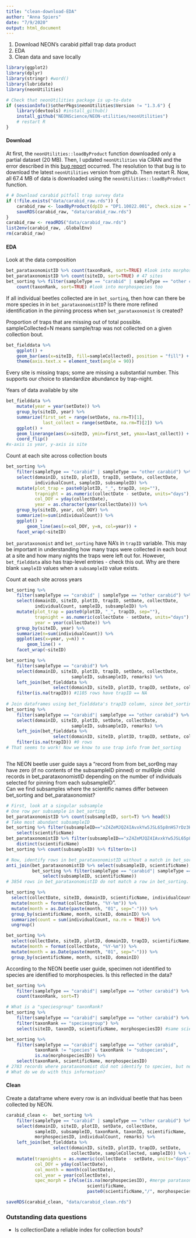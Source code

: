 ```yaml
---
title: "clean-download-EDA"
author: "Anna Spiers"
date: "7/9/2020"
output: html_document
---
```


1) Download NEON's carabid pitfall trap data product  
2) EDA  
3) Clean data and save locally

```r
library(ggplot2)
library(dplyr)
library(stringr) #word()
library(lubridate)
library(neonUtilities) 

# Check that neonUtilities package is up-to-date
if (sessionInfo()$otherPkgs$neonUtilities$Version != "1.3.6") {
    library(devtools) #install_github()
    install_github("NEONScience/NEON-utilities/neonUtilities")
    # restart R
}

```

#### Download

At first, the `neonUtilities::loadByProduct` function downloaded only a partial dataset (20 MB). Then, I updated `neonUtilities` via CRAN and the error described in this [bug report](https://github.com/NEONScience/NEON-utilities/issues/94) occurred. The resolution to that bug is to download the latest `neonUtilities` version from github. Then restart R. Now, all 67.4 MB of data is downloaded using the `neonUtilities::loadByProduct` function. 
```r

# # Download carabid pitfall trap survey data 
if (!file.exists("data/carabid_raw.rds")) {
    carabid_raw <- loadByProduct(dpID = "DP1.10022.001", check.size = T) #67.4 MB
    saveRDS(carabid_raw, "data/carabid_raw.rds")
}
carabid_raw <- readRDS("data/carabid_raw.rds")
list2env(carabid_raw, .GlobalEnv)
rm(carabid_raw)
```


#### EDA

Look at the data composition
```r
bet_parataxonomistID %>% count(taxonRank, sort=TRUE) #look into morphospecies too
bet_parataxonomistID %>% count(siteID, sort=TRUE) # 47 sites
bet_sorting %>% filter(sampleType == "carabid" | sampleType == "other carabid") %>%
    count(taxonRank, sort=TRUE) #look into morphospecies too
```
If all individual beetles collected are in `bet_sorting`, then how can there be more species in in `bet_parataxonomistID`? Is there more refined identification in the pinning process when `bet_parataxonomist` is created?

Proportion of traps that are missing out of total possible. sampleCollected=N means sample/trap was not collected on a given collection bout. 
```r
bet_fielddata %>%
    ggplot() +
    geom_bar(aes(x=siteID, fill=sampleCollected), position = "fill") +
    theme(axis.text.x = element_text(angle = 90))
```
Every site is missing traps; some are missing a substantial number. This supports our choice to standardize abundance by trap-night.


Years of data available by site
```r
bet_fielddata %>%
    mutate(year = year(setDate)) %>%
    group_by(siteID, year) %>%
    summarize(first_set = range(setDate, na.rm=T)[1],
              last_collect = range(setDate, na.rm=T)[2]) %>%
    ggplot() +
    geom_linerange(aes(x=siteID, ymin=first_set, ymax=last_collect)) +
    coord_flip()
#x-axis is year, y-axis is site
```


Count at each site across collection bouts
```r
bet_sorting %>%
    filter(sampleType == "carabid" | sampleType == "other carabid") %>%
    select(domainID, siteID, plotID, trapID, setDate, collectDate, 
           individualCount, sampleID, subsampleID) %>%
    mutate(plot_trap = paste0(plotID, "_", trapID, sep=""),
           trapnight = as.numeric(collectDate - setDate, units="days"),
           col_DOY = yday(collectDate),
           year = as.character(year(collectDate))) %>%
    group_by(siteID, year, col_DOY) %>%
    summarize(n=sum(individualCount)) %>%
    ggplot() + 
        geom_line(aes(x=col_DOY, y=n, col=year)) +
    facet_wrap(~siteID)
```
`bet_parataxonomist` and `bet_sorting` have NA's in `trapID` variable. This may be important in understanding how many traps were collected in each bout at a site and how many nights the traps were left out for. However, `bet_fielddata` also has trap-level entries - check this out. Why are there blank `sampleID` values when a `subsampleID` value exists.

Count at each site across years
```r
bet_sorting %>%
    filter(sampleType == "carabid" | sampleType == "other carabid") %>%
    select(domainID, siteID, plotID, trapID, setDate, collectDate, 
           individualCount, sampleID, subsampleID) %>%
    mutate(plot_trap = paste0(plotID, "_", trapID, sep=""),
           trapnight = as.numeric(collectDate - setDate, units="days"),
           year = year(collectDate)) %>%
    group_by(siteID, year) %>%
    summarize(n=sum(individualCount)) %>%
    ggplot(aes(x=year, y=n)) + 
        geom_line() +
    facet_wrap(~siteID)
```

```r
bet_sorting %>%
    filter(sampleType == "carabid") %>%
    select(domainID, siteID, plotID, trapID, setDate, collectDate,
                         sampleID, subsampleID, remarks) %>%
    left_join(bet_fielddata %>%
                  select(domainID, siteID, plotID, trapID, setDate, collectDate, sampleCollected, sampleID)) %>%
    filter(is.na(trapID)) #1185 rows have trapID == NA
    
# Join dataframes using bet_fielddata's trapID column, since bet_sorting has NAs in the trapID column
bet_sorting %>%
    filter(sampleType == "carabid"| sampleType == "other carabid") %>%
    select(domainID, siteID, plotID, setDate, collectDate,
                         sampleID, subsampleID, remarks) %>%
    left_join(bet_fielddata %>%
                  select(domainID, siteID, plotID, trapID, setDate, collectDate, sampleCollected, sampleID)) %>%
    filter(is.na(trapID)) #0 rows
# That seems to work! Now we know to use trap info from bet_sorting



```

The NEON beetle user guide says a "record from from bet_sorƟng may have zero (if no contents of the
subsampleID pinned) or mulƟple child records in bet_parataxonomistID depending on the number of individuals selected for pinning from each subsampleID".  
Can we find subsamples where the scientific names differ between bet_sorting and bet_parataxonomist?
```r
# First, look at a singular subsample
# One row per subsample in bet_sorting
bet_parataxonomistID %>% count(subsampleID, sort=T) %>% head(5)
# Take most abundant subsampleID
bet_sorting %>% filter(subsampleID=="xZ4ZeMJQZ4IAvxkYw5JSL65p8nHS7rDz3HkqrgCiwuY=") %>%
    select(scientificName)
bet_parataxonomistID %>% filter(subsampleID=="xZ4ZeMJQZ4IAvxkYw5JSL65p8nHS7rDz3HkqrgCiwuY=") %>%
    distinct(scientificName)
bet_sorting %>% count(subsampleID) %>% filter(n>1)

# Now, identify rows in bet_parataxonomistID without a match in bet_sorting
anti_join(bet_parataxonomistID %>% select(subsampleID, scientificName),
          bet_sorting %>% filter(sampleType == "carabid"| sampleType == "other carabid") %>%
              select(subsampleID, scientificName))
# 3854 rows in bet_parataxonomistID do not match a row in bet_sorting. That's a substantial size. What should we do with this information? That means that from sorting to pinning, parataxonomist species ID's change for 3854 individual beetles

```

```r
bet_sorting %>% 
  select(collectDate, siteID, domainID, scientificName, individualCount) %>%
  mutate(month = format(collectDate, "%Y-%m")) %>% 
  mutate(month = as.Date(paste(month, "01", sep="-"))) %>%
  group_by(scientificName, month, siteID, domainID) %>%
  summarize(count = sum(individualCount, na.rm = TRUE)) %>%
  ungroup()

bet_sorting %>% 
  select(collectDate, siteID, plotID, domainID, trapID, scientificName, individualCount )%>%
  mutate(month = format(collectDate, "%Y-%m")) %>% 
  mutate(month = as.Date(paste(month, "01", sep="-"))) %>%
  group_by(scientificName, month, siteID, domainID)
```

According to the NEON beetle user guide, specimen not identified to species are identified to morphospecies. Is this reflected in the data?
```r
bet_sorting %>%
    filter(sampleType == "carabid"| sampleType == "other carabid") %>%
    count(taxonRank, sort=T) 

# What is a "speciesgroup" taxonRank?
bet_sorting %>%
    filter(sampleType == "carabid"| sampleType == "other carabid") %>%
    filter(taxonRank == "speciesgroup") %>%
    select(siteID, taxonID, scientificName, morphospeciesID) #same scientificname for all, spans 3 sites

bet_sorting %>%
    filter(sampleType == "carabid"| sampleType == "other carabid",
           taxonRank != "species" & taxonRank != "subspecies",
           is.na(morphospeciesID)) %>%
    select(taxonRank, scientificName, morphospeciesID) 
# 2783 records where parataxonomist did not identify to species, but no morphospeciesID is offered. 
# What do we do with this information?
```

#### Clean

Create a dataframe where every row is an individual beetle that has been collected by NEON.
```r
carabid_clean <-  bet_sorting %>%
    filter(sampleType == "carabid" | sampleType == "other carabid") %>% 
    select(domainID, siteID, plotID, setDate, collectDate, 
           sampleID, subsampleID, taxonRank, taxonID, scientificName, 
           morphospeciesID, individualCount, remarks) %>%
    left_join(bet_fielddata %>%
                  select(domainID, siteID, plotID, trapID, setDate, 
                         collectDate, sampleCollected, sampleID)) %>% #use bet_fielddata's trapID since there are no NA's
    mutate(trapnights = as.numeric(collectDate - setDate, units="days"),
           col_DOY = yday(collectDate),
           col_month = month(collectDate),
           col_year = year(collectDate),
           spec_morph = ifelse(is.na(morphospeciesID), #merge parataxonomist species and morphospecies columns
                               scientificName, 
                               paste0(scientificName,"/", morphospeciesID,sep="")))

saveRDS(carabid_clean, "data/carabid_clean.rds")
```

### Outstanding data questions
* Is collectionDate a reliable index for collection bouts?
